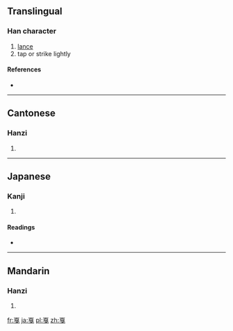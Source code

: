 {{also|戞}}
==Translingual==

===Han character===
{{Han char|rn=62|rad=戈|as=07|sn=11|four=1050<sub>3</sub>|canj=一山戈 (MUI)}}

# [[lance]]
# tap or strike lightly

====References====
* {{Han ref|kx=0413.040|dkj=11598|dj=0755.300|hdz=21406.070|uh=621B|ud=25115|bh=B1AE|bd=45486}}

----

==Cantonese==

===Hanzi===
{{yue-hanzi|jyut=|y=aat3, gaat3}}

# {{defn|lang=yue|sort=戈07}}

----

==Japanese==

===Kanji===
{{ja-kanji|grade=|rs=戈07}}

# {{defn|lang=ja|sort=戈07}}

====Readings====
* {{ja-readings|on=[[かつ]] (katsu)|kun=[[ほこ]] (hoko)}}

----

==Mandarin==

===Hanzi===
{{cmn-hanzi|pin=[[jiá]] ([[jia2]])|wg=chia<sup>2</sup>}}

# {{defn|lang=cmn|sort=戈07}}

[[fr:戛]]
[[ja:戛]]
[[pl:戛]]
[[zh:戛]]